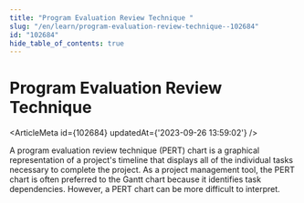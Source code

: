 ```yaml
---
title: "Program Evaluation Review Technique "
slug: "/en/learn/program-evaluation-review-technique--102684"
id: "102684"
hide_table_of_contents: true
---
```



# Program Evaluation Review Technique 

<ArticleMeta id={102684} updatedAt={'2023-09-26 13:59:02'} />
<div className='border-solid border-b border-t-0 my-4 border-[var(--ifm-color-gray-300)]' />

A program evaluation review technique (PERT) chart is a graphical representation of a project's timeline that displays all of the individual tasks necessary to complete the project. As a project management tool, the PERT chart is often preferred to the Gantt chart because it identifies task dependencies. However, a PERT chart can be more difficult to interpret.
